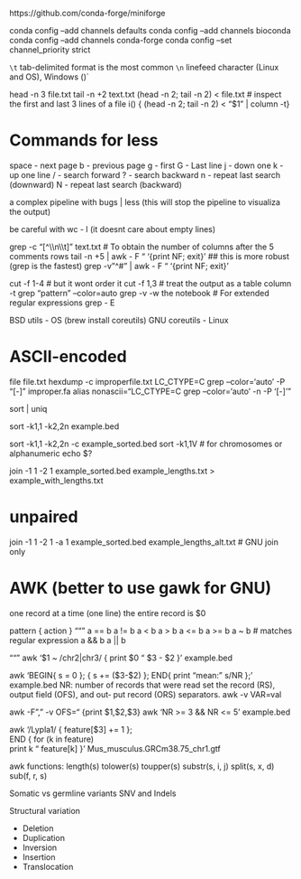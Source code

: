 https://github.com/conda-forge/miniforge

conda config --add channels defaults
conda config --add channels bioconda
conda config --add channels conda-forge
conda config --set channel_priority strict

`\t` tab-delimited format is the most common
`\n` linefeed character (Linux and OS), Windows (\r\n)`

head -n 3 file.txt
tail -n +2 text.txt
(head -n 2; tail -n 2) < file.txt
 # inspect the first and last 3 lines of a file
i() { (head -n 2; tail -n 2) < "$1" | column -t}

# Commands for less
space - next page
b - previous page
g - first
G - Last line
j - down one 
k - up one line 
/<pattern> - search forward
?<pattern> - search backward
n - repeat last search (downward)
N - repeat last search (backward)

a complex pipeline with bugs | less (this will stop the pipeline to visualiza the output)

be careful with wc - l (it doesnt care about empty lines)

grep -c "[^\\n\\t]" text.txt
# To obtain the number of columns after the 5 comments rows
tail -n +5 | awk - F "\t" '{print NF; exit}' 
## this is more robust (grep is the fastest)
grep -v "^#" | awk - F "\t" '{print NF; exit}' 

cut -f 1-4
# but it wont order it
cut -f 1,3 
# treat the output as a table
column -t 
grep "pattern" --color=auto
grep -v -w the notebook
# For extended regular expressions
grep - E 

BSD utils - OS (brew install coreutils)
GNU coreutils - Linux

# ASCII-encoded
file file.txt
hexdump -c improperfile.txt
LC_CTYPE=C grep --color='auto' -P "[\x80-\xFF]" improper.fa
alias nonascii="LC_CTYPE=C grep --color='auto' -n -P '[\x80-\xFF]'"

sort | uniq

sort -k1,1 -k2,2n example.bed

sort -k1,1 -k2,2n -c example_sorted.bed
sort -k1,1V # for chromosomes or alphanumeric
echo $?

join -1 1 -2 1 example_sorted.bed example_lengths.txt > example_with_lengths.txt

# unpaired
join -1 1 -2 1 -a 1 example_sorted.bed example_lengths_alt.txt # GNU join only

# AWK (better to use gawk for GNU)

one record at a time (one line)
the entire record is $0

pattern { action }
"""
a == b
a != b
a < b 
a > b
a <= b
a >= b
a ~ b # matches regular expression
a && b 
a || b 

"""
awk '$1 ~ /chr2|chr3/ { print $0 "\t" $3 - $2 }' example.bed

awk 'BEGIN{ s = 0 }; { s += ($3-$2) }; END{ print "mean: " s/NR };' example.bed
NR: number of records that were read
set the record (RS), output field (OFS), and out‐ put record (ORS) separators.
awk -v VAR=val

awk -F"," -v OFS="\t" {print $1,$2,$3}
awk 'NR >= 3 && NR <= 5' example.bed

awk '/Lypla1/ { feature[$3] += 1 }; \
        END { for (k in feature)          \
        print k "\t" feature[k] }' Mus_musculus.GRCm38.75_chr1.gtf

awk functions:
length(s)
tolower(s)
toupper(s)
substr(s, i, j)
split(s, x, d)
sub(f, r, s)

Somatic vs germline variants
SNV and Indels

Structural variation

- Deletion
- Duplication
- Inversion 
- Insertion
- Translocation